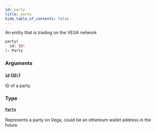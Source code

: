 ```yaml
---
id: party
title: party
hide_table_of_contents: false
---
```



An entity that is trading on the VEGA network

```graphql
party(
  id: ID!
): Party
```


### Arguments

#### [`id`](#) ([`ID!`](/mainnet/api/graphql/scalars/id))

ID of a party


### Type

#### [`Party`](/mainnet/api/graphql/objects/party)

Represents a party on Vega, could be an ethereum wallet address in the future





